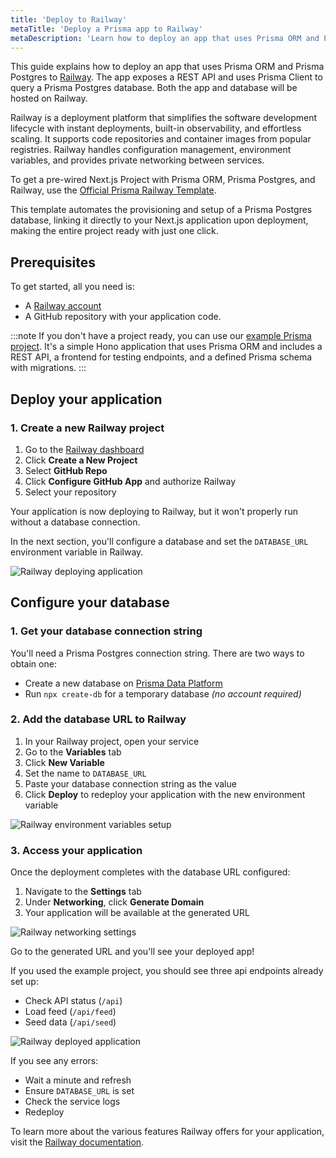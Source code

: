```yaml
---
title: 'Deploy to Railway'
metaTitle: 'Deploy a Prisma app to Railway'
metaDescription: 'Learn how to deploy an app that uses Prisma ORM and Prisma Postgres to Railway.'
---
```


This guide explains how to deploy an app that uses Prisma ORM and Prisma Postgres to [Railway](https://railway.app). The app exposes a REST API and uses Prisma Client to query a Prisma Postgres database. Both the app and database will be hosted on Railway.

Railway is a deployment platform that simplifies the software development lifecycle with instant deployments, built-in observability, and effortless scaling. It supports code repositories and container images from popular registries. Railway handles configuration management, environment variables, and provides private networking between services.

To get a pre-wired Next.js Project with Prisma ORM, Prisma Postgres, and Railway, use the [Official Prisma Railway Template](https://railway.app/deploy/prisma-postgres).

This template automates the provisioning and setup of a Prisma Postgres database, linking it directly to your Next.js application upon deployment, making the entire project ready with just one click.

## Prerequisites

To get started, all you need is:

* A [Railway account](https://railway.app)
* A GitHub repository with your application code.

:::note
If you don't have a project ready, you can use our [example Prisma project](https://github.com/prisma/prisma-examples/tree/latest/deployment-platforms/railway). It's a simple Hono application that uses Prisma ORM and includes a REST API, a frontend for testing endpoints, and a defined Prisma schema with migrations.
:::

## Deploy your application

### 1. Create a new Railway project

1. Go to the [Railway dashboard](https://railway.app/dashboard)
2. Click **Create a New Project**
3. Select **GitHub Repo**
4. Click **Configure GitHub App** and authorize Railway
5. Select your repository

Your application is now deploying to Railway, but it won't properly run without a database connection.

In the next section, you'll configure a database and set the `DATABASE_URL` environment variable in Railway.

![Railway deploying application](./images/railway-deploying.png)

## Configure your database

### 1. Get your database connection string

You'll need a Prisma Postgres connection string. There are two ways to obtain one:

- Create a new database on [Prisma Data Platform](https://console.prisma.io)
- Run `npx create-db` for a temporary database _(no account required)_

### 2. Add the database URL to Railway

1. In your Railway project, open your service
2. Go to the **Variables** tab
3. Click **New Variable**
4. Set the name to `DATABASE_URL`
5. Paste your database connection string as the value
6. Click **Deploy** to redeploy your application with the new environment variable

![Railway environment variables setup](./images/railway-env-vars.png)

### 3. Access your application

Once the deployment completes with the database URL configured:

1. Navigate to the **Settings** tab
2. Under **Networking**, click **Generate Domain**
3. Your application will be available at the generated URL

![Railway networking settings](./images/railway-networking.png)

Go to the generated URL and you'll see your deployed app!

If you used the example project, you should see three api endpoints already set up:
- Check API status (`/api`)
- Load feed (`/api/feed`)
- Seed data (`/api/seed`)

![Railway deployed application](./images/railway-final-product.png)

If you see any errors:
- Wait a minute and refresh
- Ensure `DATABASE_URL` is set
- Check the service logs
- Redeploy

To learn more about the various features Railway offers for your application, visit the [Railway documentation](https://docs.railway.app).